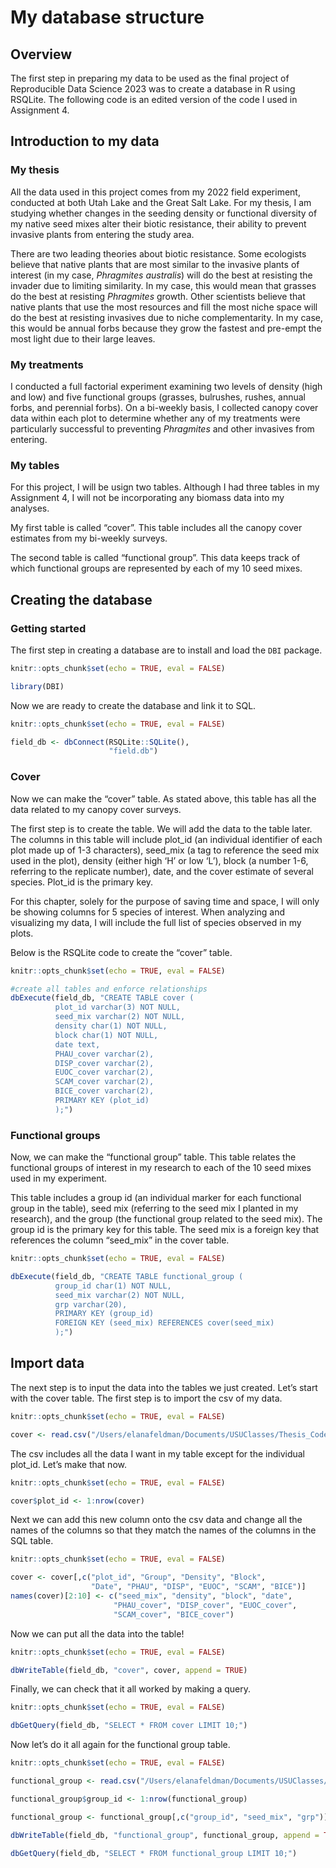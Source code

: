 # My database structure

## Overview
The first step in preparing my data to be used as the final project of Reproducible Data Science 2023 was to create a database in R using RSQLite. The following code is an edited version of the code I used in Assignment 4.

## Introduction to my data
### My thesis
All the data used in this project comes from my 2022 field experiment, conducted at both Utah Lake and the Great Salt Lake. For my thesis, I am studying whether changes in the seeding density or functional diversity of my native seed mixes alter their biotic resistance, their ability to prevent invasive plants from entering the study area.

There are two leading theories about biotic resistance. Some ecologists believe that native plants that are most similar to the invasive plants of interest (in my case, *Phragmites australis*) will do the best at resisting the invader due to limiting similarity. In my case, this would mean that grasses do the best at resisting *Phragmites* growth. Other scientists believe that native plants that use the most resources and fill the most niche space will do the best at resisting invasives due to niche complementarity. In my case, this would be annual forbs because they grow the fastest and pre-empt the most light due to their large leaves. 

### My treatments
I conducted a full factorial experiment examining two levels of density (high and low) and five functional groups (grasses, bulrushes, rushes, annual forbs, and perennial forbs). On a bi-weekly basis, I collected canopy cover data within each plot to determine whether any of my treatments were particularly successful to preventing *Phragmites* and other invasives from entering. 

### My tables 
For this project, I will be usign two tables. Although I had three tables in my Assignment 4, I will not be incorporating any biomass data into my analyses. 

My first table is called "cover". This table includes all the canopy cover estimates from my bi-weekly surveys.

The second table is called "functional group". This data keeps track of which functional groups are represented by each of my 10 seed mixes.

## Creating the database
### Getting started
The first step in creating a database are to install and load the `DBI` package. 

```r
knitr::opts_chunk$set(echo = TRUE, eval = FALSE)

library(DBI)
```

Now we are ready to create the database and link it to SQL. 

```r
knitr::opts_chunk$set(echo = TRUE, eval = FALSE)

field_db <- dbConnect(RSQLite::SQLite(),
                      "field.db")
```

### Cover
Now we can make the "cover" table. As stated above, this table has all the data related to my canopy cover surveys.

The first step is to create the table. We will add the data to the table later. The columns in this table will include plot_id (an individual identifier of each plot made up of 1-3 characters), seed_mix (a tag to reference the seed mix used in the plot), density (either high 'H' or low 'L'), block (a number 1-6, referring to the replicate number), date, and the cover estimate of several species. Plot_id is the primary key. 

For this chapter, solely for the purpose of saving time and space, I will only be showing columns for 5 species of interest. When analyzing and visualizing my data, I will include the full list of species observed in my plots. 

Below is the RSQLite code to create the "cover" table. 

```r
knitr::opts_chunk$set(echo = TRUE, eval = FALSE)

#create all tables and enforce relationships
dbExecute(field_db, "CREATE TABLE cover (
          plot_id varchar(3) NOT NULL,
          seed_mix varchar(2) NOT NULL,
          density char(1) NOT NULL,
          block char(1) NOT NULL,
          date text,
          PHAU_cover varchar(2),
          DISP_cover varchar(2),
          EUOC_cover varchar(2),
          SCAM_cover varchar(2),
          BICE_cover varchar(2),
          PRIMARY KEY (plot_id)
          );")
```

### Functional groups

Now, we can make the "functional group" table. This table relates the functional groups of interest in my research to each of the 10 seed mixes used in my experiment. 

This table includes a group id (an individual marker for each functional group in the table), seed mix (referring to the seed mix I planted in my research), and the group (the functional group related to the seed mix). The group id is the primary key for this table. The seed mix is a foreign key that references the column "seed_mix" in the cover table. 

```r
knitr::opts_chunk$set(echo = TRUE, eval = FALSE)

dbExecute(field_db, "CREATE TABLE functional_group (
          group_id char(1) NOT NULL,
          seed_mix varchar(2) NOT NULL,
          grp varchar(20),
          PRIMARY KEY (group_id)
          FOREIGN KEY (seed_mix) REFERENCES cover(seed_mix)
          );")
```

## Import data

The next step is to input the data into the tables we just created. Let's start with the cover table. The first step is to import the csv of my data. 

```r
knitr::opts_chunk$set(echo = TRUE, eval = FALSE)

cover <- read.csv("/Users/elanafeldman/Documents/USUClasses/Thesis_Code/Field22/fb_sql.csv")
```

The csv includes all the data I want in my table except for the individual plot_id. Let's make that now.

```r
knitr::opts_chunk$set(echo = TRUE, eval = FALSE)

cover$plot_id <- 1:nrow(cover)
```

Next we can add this new column onto the csv data and change all the names of the columns so that they match the names of the columns in the SQL table.

```r
knitr::opts_chunk$set(echo = TRUE, eval = FALSE)

cover <- cover[,c("plot_id", "Group", "Density", "Block", 
                  "Date", "PHAU", "DISP", "EUOC", "SCAM", "BICE")]
names(cover)[2:10] <- c("seed_mix", "density", "block", "date", 
                       "PHAU_cover", "DISP_cover", "EUOC_cover", 
                       "SCAM_cover", "BICE_cover")
```

Now we can put all the data into the table!

```r
knitr::opts_chunk$set(echo = TRUE, eval = FALSE)

dbWriteTable(field_db, "cover", cover, append = TRUE)
```

Finally, we can check that it all worked by making a query.

```r
knitr::opts_chunk$set(echo = TRUE, eval = FALSE)

dbGetQuery(field_db, "SELECT * FROM cover LIMIT 10;")
```

Now let's do it all again for the functional group table.

```r
knitr::opts_chunk$set(echo = TRUE, eval = FALSE)

functional_group <- read.csv("/Users/elanafeldman/Documents/USUClasses/Thesis_Code/Field22/functional_group.csv")

functional_group$group_id <- 1:nrow(functional_group)

functional_group <- functional_group[,c("group_id", "seed_mix", "grp")]

dbWriteTable(field_db, "functional_group", functional_group, append = TRUE)

dbGetQuery(field_db, "SELECT * FROM functional_group LIMIT 10;")
```
